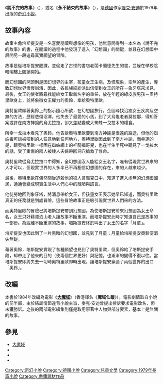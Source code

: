 {{multiple issues|
{{Real world|time=2015-03-06T23:23:05+00:00}}
{{unreferenced|time=2015-03-06T23:23:05+00:00}}
}}
{{Infobox Book
|name=說不完的故事
|title_orig={{lang|de|Die unendliche Geschichte}}
|author=[[麥克·安迪|麥克·安迪]]
|language=[[德語|德語]]
|release_date=1979年
|publisher=Thienemann Verlag
|translator=[[廖世德|廖世德]]
}}
《'''說不完的故事'''》（{{lang-de|Die unendliche Geschichte}}），或名《'''永不結束的故事'''》（{{lang-en|The Neverending Story}}），是[[德國|德國]]作家[[麥克·安迪|麥克·安迪]]於1979年出版的[[奇幻小說|奇幻小說]]。

== 故事內容 ==
故事主角培斯提安是一名喜愛閱讀與想像的男孩，他無意間得到一本名為《說不完的故事》的書，在閱讀的過程中他發現了進入「幻想國」的關鍵，並且在幻想國中展開另一段追尋真實願望的冒險。

故事是從培斯提安翹課，並偷走了古怪的書店老闆卡蘭德先生的書，並躲在學校陰暗閣樓上閱讀開始。

而幻想國的開頭則是因幻想界的主宰，孩童女王生病，及怪現象，空無的產生，導致幻想世界慢慢崩潰，因此，各民族紛紛派出信使到女王的所在－象牙塔來求見，最後，女王的使者將尋找能給女王取新名字的重任，放在年輕的綠皮族男孩－奧特里歐身上，並將象徵女王權力的奧鈴，拿給奧特里歐。

奧特里歐順著奧鈴上的指示隨心所欲，在幻想國旅行，企圖尋找治癒女王疾病及空無的方法，歷經悲傷沼澤，他失去了最愛的小馬，到了大烏龜老者莫拉那，得知答案或許在南方神諭的烏尤拉拉，卻又差點變成大蜘蛛一戈拉木的糧食。

所幸一戈拉木看見了奧鈴，他告訴奧特里歐要到南方神諭是很遠的路途，但他的蜘蛛毒可讓被咬到的人任意地到任何地方，奧特里歐因此到了南方神諭，而幸運的是，跟奧特里歐一樣困在蜘蛛網上的祥龍福哥兒，也在半生半死中聽見了一戈拉木的話，受了重傷的兩人被矮人夫婦帶回洞穴搶救了性命。

奧特里歐從烏尤拉拉口中得知，全幻想國沒人能給女王名字，唯有從現實世界來的人才可以，但現實世界的人多半已不再相信幻想國的存在，來的人越來越少。

最後，奧特里歐在偶然間從追殺他的狼人哥魔克口中，知道了進入虛無的幻想國國民，通通會變成現實生活中人們心中的醜陋與謊言。

他徒勞地回到象牙塔，將消息帶給女王，但孩童女王表示她早已知道，而奧特里歐真正的任務就是到處冒險，這些冒險故事正是吸引現實世界人們來的方法。

而奧特里歐的冒險已將培斯提安帶到幻想國，為使培斯提安前來幻想國為女王命名，女王只好藉漂泊山老人讓故事不斷重演，而培斯提安此時才知道自己是故事的一部份。為脫離不斷重演的故事，培斯提安終於叫出了女王的名字「月童」。

培斯提安也因此到了一片黑暗的幻想國，並見到了月童；月童給培斯提安奧鈴便消失無踨。

藉著奧鈴，培斯提安實現了各種願望也見到了奧特里歐，但奧鈴給了培斯提安手段，却帶走了他來的目的（使兩個世界更好）與記憶，也漸漸的變得不復以往。當培斯提安即將失去一切時奧特里歐即時出現，讓培斯提安穿過了兩個世界的出口「奧鈴」。

== 改編 ==
本書於1984年改編為電影《'''[[大魔域|大魔域]]'''》（香港譯名《'''魔域仙蹤'''》）。電影劇情取自小說的前半部，由於結局情節違背小說主旨，麥克·安迪曾提出控訴要求電影改名，但未獲勝訴。之後的兩部電影續集則僅是取用原著中人物與部分要素，基本上是無關的故事。

== 參見 ==
* [[大魔域|大魔域]]
* {{link-en|大魔域2|The NeverEnding Story II: The Next Chapter}}
* {{link-en|大魔域3|The NeverEnding Story III}}
* {{link-en|說不完的故事 (電視劇)|The Neverending Story (TV series)}}
{{Authority control}}
[[Category:奇幻小說|Category:奇幻小說]]
[[Category:德國小說|Category:德國小說]]
[[Category:兒童文學|Category:兒童文學]]
[[Category:1979年長篇小說|Category:1979年長篇小說]]
[[Category:書籍題材作品|Category:書籍題材作品]]